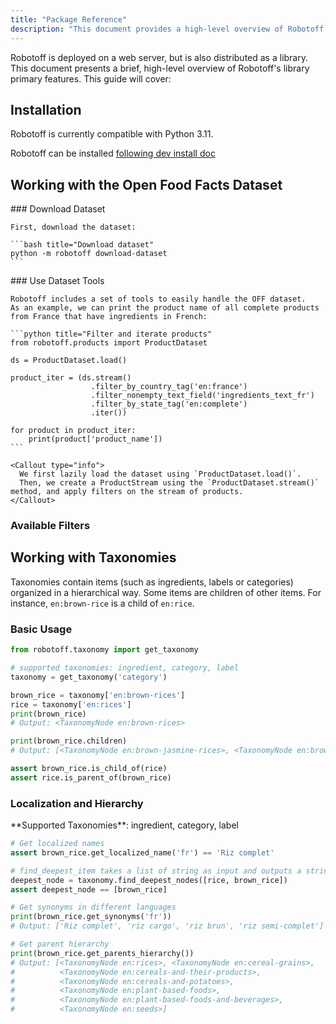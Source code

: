 ```yaml
---
title: "Package Reference"
description: "This document provides a high-level overview of Robotoff's library features, including how to use the Open Food Facts dataset and interact with taxonomies (ingredient, label, category). It also covers installation and provides code examples."
---
```



Robotoff is deployed on a web server, but is also distributed as a library.
This document presents a brief, high-level overview of Robotoff's library primary features. This guide will cover:

<Cards>
  <Card
    title="OFF Dataset Usage"
    description="Learn how to work with the Open Food Facts dataset"
  />
  <Card
    title="Taxonomies"
    description="Interact with ingredient, label, and category taxonomies"
  />
</Cards>

## Installation

<Callout type="info">
  Robotoff is currently compatible with Python 3.11.
</Callout>

Robotoff can be installed [following dev install doc](/docs/Robotoff/how-to-guides/deployment/dev-install)

## Working with the Open Food Facts Dataset

<Steps>
  <Step>
    ### Download Dataset
    
    First, download the dataset:
    
    ```bash title="Download dataset"
    python -m robotoff download-dataset
    ```
  </Step>

  <Step>
    ### Use Dataset Tools
    
    Robotoff includes a set of tools to easily handle the OFF dataset.
    As an example, we can print the product name of all complete products from France that have ingredients in French:

    ```python title="Filter and iterate products"
    from robotoff.products import ProductDataset

    ds = ProductDataset.load()

    product_iter = (ds.stream()
                      .filter_by_country_tag('en:france')
                      .filter_nonempty_text_field('ingredients_text_fr')
                      .filter_by_state_tag('en:complete')
                      .iter())

    for product in product_iter:
        print(product['product_name'])
    ```

    <Callout type="info">
      We first lazily load the dataset using `ProductDataset.load()`.
      Then, we create a ProductStream using the `ProductDataset.stream()` method, and apply filters on the stream of products.
    </Callout>

  </Step>
</Steps>

### Available Filters

<Cards>
  <Card
    title="filter_by_country_tag"
    description="Filter products by country"
  />
  <Card
    title="filter_by_state_tag"
    description="Filter by product completion state"
  />
  <Card
    title="filter_nonempty_text_field"
    description="Filter products with non-empty text fields"
  />
  <Card
    title="filter_empty_text_field"
    description="Filter products with empty text fields"
  />
  <Card
    title="filter_nonempty_tag_field"
    description="Filter products with non-empty tag fields"
  />
  <Card
    title="filter_empty_tag_field"
    description="Filter products with empty tag fields"
  />
  <Card
    title="filter_by_modified_datetime"
    description="Filter by modification date"
  />
</Cards>

## Working with Taxonomies

Taxonomies contain items (such as ingredients, labels or categories) organized in a hierarchical way.
Some items are children of other items. For instance, `en:brown-rice` is a child of `en:rice`.

### Basic Usage

```python title="Basic taxonomy operations"
from robotoff.taxonomy import get_taxonomy

# supported taxonomies: ingredient, category, label
taxonomy = get_taxonomy('category')

brown_rice = taxonomy['en:brown-rices']
rice = taxonomy['en:rices']
print(brown_rice)
# Output: <TaxonomyNode en:brown-rices>

print(brown_rice.children)
# Output: [<TaxonomyNode en:brown-jasmine-rices>, <TaxonomyNode en:brown-basmati-rices>]

assert brown_rice.is_child_of(rice)
assert rice.is_parent_of(brown_rice)
```

### Localization and Hierarchy

<Callout type="info">
  **Supported Taxonomies**: ingredient, category, label
</Callout>

```python title="Advanced taxonomy operations"
# Get localized names
assert brown_rice.get_localized_name('fr') == 'Riz complet'

# find_deepest_item takes a list of string as input and outputs a string
deepest_node = taxonomy.find_deepest_nodes([rice, brown_rice])
assert deepest_node == [brown_rice]

# Get synonyms in different languages
print(brown_rice.get_synonyms('fr'))
# Output: ['Riz complet', 'riz cargo', 'riz brun', 'riz semi-complet']

# Get parent hierarchy
print(brown_rice.get_parents_hierarchy())
# Output: [<TaxonomyNode en:rices>, <TaxonomyNode en:cereal-grains>,
#          <TaxonomyNode en:cereals-and-their-products>,
#          <TaxonomyNode en:cereals-and-potatoes>,
#          <TaxonomyNode en:plant-based-foods>,
#          <TaxonomyNode en:plant-based-foods-and-beverages>,
#          <TaxonomyNode en:seeds>]
```
